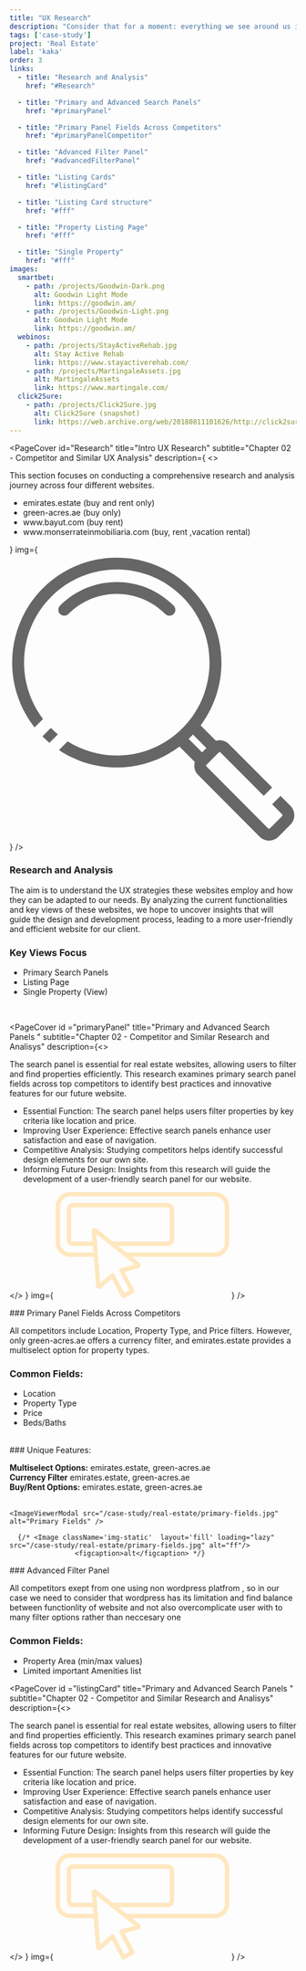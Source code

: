 ```yaml
---
title: "UX Research"
description: "Consider that for a moment: everything we see around us is assumed to have had a cause and is contingent upon."
tags: ['case-study']
project: 'Real Estate'
label: 'kaka'
order: 3
links:
  - title: "Research and Analysis"
    href: "#Research"

  - title: "Primary and Advanced Search Panels"
    href: "#primaryPanel"

  - title: "Primary Panel Fields Across Competitors"
    href: "#primaryPanelCompetitor"

  - title: "Advanced Filter Panel"
    href: "#advancedFilterPanel"

  - title: "Listing Cards"
    href: "#listingCard"

  - title: "Listing Card structure"
    href: "#fff"

  - title: "Property Listing Page"
    href: "#fff"

  - title: "Single Property"
    href: "#fff"
images:
  smartbet:
    - path: /projects/Goodwin-Dark.png
      alt: Goodwin Light Mode
      link: https://goodwin.am/
    - path: /projects/Goodwin-Light.png
      alt: Goodwin Light Mode
      link: https://goodwin.am/
  webinos:
    - path: /projects/StayActiveRehab.jpg
      alt: Stay Active Rehab
      link: https://www.stayactiverehab.com/
    - path: /projects/MartingaleAssets.jpg
      alt: MartingaleAssets
      link: https://www.martingale.com/
  click2Sure:
    - path: /projects/Click2Sure.jpg
      alt: Click2Sure (snapshot)
      link: https://web.archive.org/web/20180811101626/http://click2sure.co.za/
---
```




<PageCover id="Research"
  title="Intro UX Research"
  subtitle="Chapter 02 - Competitor and Similar UX  Analysis"
  description={
    <>
    <p>
    This section focuses on conducting a comprehensive research and analysis journey across four different websites. 
    </p>

  <ul>
      <li>
        <span>emirates.estate </span>
       (buy and rent only)
      </li>
      <li>
        <span>green-acres.ae</span>
         (buy only)
      </li>
      <li>
        <span>www.bayut.com </span>
       (buy rent)
      </li>
       <li>
        <span>www.monserrateinmobiliaria.com</span>
      (buy, rent ,vacation rental)
      </li>
    </ul>
    </>
  }
  img={  <svg  viewBox="0 0 61 61" fill="none" xmlns="http://www.w3.org/2000/svg">
    <path d="M7.07472 7.20524C11.4194 2.85849 17.114 0.684082 22.8053 0.684082C28.4971 0.684082 34.1937 2.85868 38.5359 7.20524C42.8806 11.552 45.054 17.2492 45.054 22.9432C45.054 27.638 43.5762 32.3351 40.6254 36.2749L43.8821 39.5331C44.1387 39.459 44.4027 39.422 44.6667 39.422C45.3821 39.422 46.0976 39.6935 46.6404 40.2391L55.8308 49.4388L54.047 51.2234L44.8541 42.0287C44.8023 41.9769 44.7332 41.9522 44.6641 41.9522C44.5951 41.9522 44.526 41.9769 44.4742 42.0287L41.8762 44.6279C41.8244 44.6748 41.7997 44.7464 41.7997 44.8179C41.7948 44.8846 41.8219 44.9537 41.8762 45.008L54.9768 58.1148C55.0287 58.1691 55.0977 58.1962 55.1668 58.1962C55.2359 58.1913 55.3074 58.1641 55.3568 58.1148L57.9547 55.5156C58.0041 55.4662 58.0312 55.3946 58.0312 55.3255C58.0362 55.2688 58.0189 55.2095 57.9794 55.1602L55.833 53.0127L57.6143 51.2281L59.8224 53.4373C60.3084 53.968 60.5527 54.6468 60.5527 55.3231C60.5576 56.0389 60.2837 56.7547 59.7409 57.3003L57.143 59.8994C56.6002 60.4425 55.8822 60.7165 55.1668 60.7165C54.4538 60.7115 53.7383 60.44 53.1955 59.8994L40.0898 46.7927C39.5495 46.2521 39.2781 45.5338 39.2781 44.8155C39.2756 44.5539 39.3126 44.2898 39.3866 44.0331L36.1275 40.7724C32.1898 43.727 27.4948 45.203 22.802 45.203C18.514 45.203 14.2236 43.9689 10.5105 41.503L12.3386 39.6739C15.5287 41.6733 19.1656 42.6754 22.8017 42.6754C27.8495 42.6754 32.8972 40.7477 36.7461 36.8971C40.5974 33.044 42.5218 27.9937 42.5218 22.9461C42.5218 17.8959 40.5949 12.8459 36.7461 8.99513C32.8948 5.14202 27.8469 3.21677 22.8017 3.21677C17.7538 3.21677 12.7062 5.14455 8.85725 8.99513C5.00595 12.8482 3.08159 17.8985 3.08159 22.9461C3.08159 27.1645 4.42374 31.3832 7.1105 34.9028L5.30943 36.7047C2.13912 32.6813 0.552734 27.814 0.552734 22.9484C0.552734 17.2539 2.72632 11.5547 7.06831 7.21041L7.07472 7.20524ZM8.47359 39.9702C7.99496 39.5654 7.52619 39.136 7.07472 38.6842L6.99084 38.6003L8.77707 36.8132L8.86095 36.8972C9.31491 37.3513 9.78365 37.7759 10.2673 38.1757L8.47359 39.9702ZM41.8548 41.0785L38.9929 38.2153C38.8449 38.3733 38.6919 38.5288 38.539 38.6843C38.3836 38.8398 38.2281 38.9903 38.0702 39.1384L40.9321 42.0017L41.8548 41.0785ZM12.5177 12.6433C12.0267 13.1369 11.2298 13.1369 10.7364 12.6482C10.243 12.157 10.243 11.3597 10.7315 10.8661C14.0696 7.52637 18.4414 5.85779 22.8083 5.85779C27.1777 5.85779 31.5496 7.52637 34.8851 10.8636C35.3785 11.3573 35.3785 12.157 34.8851 12.6507C34.3916 13.1443 33.5923 13.1443 33.0989 12.6507C30.2591 9.8096 26.5315 8.38784 22.8082 8.38784C19.0803 8.38784 15.3547 9.80713 12.5176 12.6457L12.5177 12.6433Z" fill="#666666" />
  </svg>}
/>

<div className="content-holder">

### Research and Analysis

The aim is to understand the UX strategies these websites employ and how they can be adapted to our needs. By analyzing the current functionalities and key views of these websites, we hope to uncover insights that will guide the design and development process, leading to a more user-friendly and efficient website for our client.
<br/>
### Key Views Focus

- Primary Search Panels
- Listing Page
- Single Property (View)
<br/>
</div>

<PageCover id ="primaryPanel"
  title="Primary and 
Advanced
Search Panels "
  subtitle="Chapter 02 - Competitor and Similar Research and Analisys"
  description={<>
    <p>The search panel is essential for real estate websites, allowing users to filter and find properties efficiently. This research examines primary search panel fields across top competitors to identify best practices and innovative features for our future website.</p>
    <ul>
      <li>
     Essential Function: The search panel helps users filter properties by key criteria like location and price.
      </li>
      <li>
       Improving User Experience: Effective search panels enhance user satisfaction and ease of navigation.
      </li>
      <li>
       Competitive Analysis: Studying competitors helps identify successful design elements for our own site.
      </li>
         <li>
      Informing Future Design: Insights from this research will guide the development of a user-friendly search panel for our website.
      </li>
    </ul>
    </>
  }
  img={ <svg width="305" height="187" viewBox="0 0 305 187" fill="none" xmlns="http://www.w3.org/2000/svg">
<path d="M279.562 0.515625H25.4269C18.6302 0.515625 12.248 3.16495 7.44699 7.97842C2.64598 12.7855 0 19.1822 0 25.9874V88.754C0 95.5529 2.6396 101.95 7.44699 106.757C12.248 111.564 18.6302 114.213 25.4205 114.213C25.4269 114.213 66.9209 114.213 66.9273 114.213L71.0589 165.648C71.2119 167.551 72.3787 169.236 74.1129 170.04C75.9619 170.902 78.1998 170.621 79.7491 169.293L98.7045 152.459C99.5844 153.187 116.404 188.049 118.062 186.351C119.031 186.645 120.083 186.543 120.975 186.064L136.705 177.644C138.566 176.648 139.268 174.324 138.273 172.46L121.179 140.432L145.688 134.01C149.737 132.988 150.846 127.223 147.493 124.759L134.193 114.219C134.193 114.219 279.562 114.219 279.568 114.219C293.232 114.5 305.276 102.441 304.995 88.7604V25.9938C304.995 11.9556 293.582 0.534779 279.562 0.528396V0.515625ZM71.9005 64.8335C68.4703 61.9352 62.8213 64.9612 63.3313 69.4299L64.7595 87.2346H30.4957C28.6467 87.2346 27.142 85.7281 27.1484 83.8831V30.8456C27.1165 29.0453 28.6913 27.4493 30.4957 27.494C30.4957 27.494 197.078 27.494 197.084 27.494C198.882 27.4557 200.469 29.0517 200.431 30.852V83.8959C200.431 84.7896 200.087 85.6259 199.449 86.2643C198.818 86.8963 197.977 87.2474 197.078 87.2474H100.171L71.9005 64.8463V64.8335ZM114.555 134.239C112.221 134.788 110.965 137.661 112.151 139.749L129.729 172.677L120.746 177.484L103.168 144.549C102.09 142.404 99.017 141.849 97.2572 143.49L78.3146 160.311C76.6313 139.34 73.0609 94.8507 71.3968 74.1923L96.4092 94.0144L139.051 127.811L114.561 134.233L114.555 134.239ZM297.344 88.7476C297.535 98.3107 289.119 106.744 279.568 106.546C279.568 106.546 124.533 106.546 124.527 106.546L109.83 94.9017C109.83 94.9017 197.071 94.8953 197.078 94.9017C200.017 94.9017 202.778 93.759 204.856 91.6779C206.935 89.5967 208.076 86.8325 208.076 83.8959V30.852C208.197 24.9341 202.988 19.712 197.071 19.8397C197.071 19.8397 30.4893 19.8397 30.4829 19.8397C27.55 19.8397 24.7893 20.9824 22.7108 23.0636C20.6323 25.1447 19.491 27.909 19.4846 30.852V83.8895C19.4846 89.9606 24.4131 94.9017 30.4829 94.9081H65.3652L66.3025 106.552H25.4141C15.8631 106.75 7.44062 98.3235 7.64464 88.754V25.9874C7.64464 21.2314 9.49364 16.7627 12.8473 13.3984C16.2074 10.034 20.6705 8.1827 25.4205 8.1827H279.549C289.355 8.1827 297.331 16.1754 297.331 25.9874V88.754L297.344 88.7476Z" fill="#FFE7BF"/>
</svg>
}
/>

<div id="primaryPanelCompetitor" className="content-holder col-container">
  <div className="col-50">
  ### Primary Panel Fields Across Competitors

  All competitors include Location, Property Type, and Price filters. However, only green-acres.ae offers a currency filter, and emirates.estate provides a multiselect option for property types.
<br/>
  ### Common Fields:

  - Location
  - Property Type 
  - Price
  - Beds/Baths
<br/>
  ### Unique Features:

  **Multiselect Options:** emirates.estate, green-acres.ae \
  **Currency Filter** emirates.estate, green-acres.ae \
  **Buy/Rent Options:** emirates.estate, green-acres.ae \
<br/>
  </div>
  <div className="col-50">
  
    <ImageViewerModal src="/case-study/real-estate/primary-fields.jpg" alt="Primary Fields" />

      {/* <Image className='img-static'  layout='fill' loading="lazy" src="/case-study/real-estate/primary-fields.jpg" alt="ff"/>
                    <figcaption>alt</figcaption> */}
   
  </div>

  


</div>

<div id="advancedFilterPanel" className="content-holder col-container">
  <div className="col-50">
  ### Advanced Filter Panel

  All competitors exept from one using non wordpress platfrom , so in our case we need to consider that wordpress has its limitation and find balance between functionlity of website and not  also overcomplicate user with to many filter options rather than neccesary one
<br/>
  ### Common Fields:

  - Property Area (min/max values)
  - Limited important Amenities list


  </div>
  </div>

  
<PageCover id ="listingCard"
  title="Primary and 
Advanced
Search Panels "
  subtitle="Chapter 02 - Competitor and Similar Research and Analisys"
  description={<>
    <p>The search panel is essential for real estate websites, allowing users to filter and find properties efficiently. This research examines primary search panel fields across top competitors to identify best practices and innovative features for our future website.</p>
    <ul>
      <li>
     Essential Function: The search panel helps users filter properties by key criteria like location and price.
      </li>
      <li>
       Improving User Experience: Effective search panels enhance user satisfaction and ease of navigation.
      </li>
      <li>
       Competitive Analysis: Studying competitors helps identify successful design elements for our own site.
      </li>
         <li>
      Informing Future Design: Insights from this research will guide the development of a user-friendly search panel for our website.
      </li>
    </ul>
    </>
  }
  img={ <svg width="305" height="187" viewBox="0 0 305 187" fill="none" xmlns="http://www.w3.org/2000/svg">
<path d="M279.562 0.515625H25.4269C18.6302 0.515625 12.248 3.16495 7.44699 7.97842C2.64598 12.7855 0 19.1822 0 25.9874V88.754C0 95.5529 2.6396 101.95 7.44699 106.757C12.248 111.564 18.6302 114.213 25.4205 114.213C25.4269 114.213 66.9209 114.213 66.9273 114.213L71.0589 165.648C71.2119 167.551 72.3787 169.236 74.1129 170.04C75.9619 170.902 78.1998 170.621 79.7491 169.293L98.7045 152.459C99.5844 153.187 116.404 188.049 118.062 186.351C119.031 186.645 120.083 186.543 120.975 186.064L136.705 177.644C138.566 176.648 139.268 174.324 138.273 172.46L121.179 140.432L145.688 134.01C149.737 132.988 150.846 127.223 147.493 124.759L134.193 114.219C134.193 114.219 279.562 114.219 279.568 114.219C293.232 114.5 305.276 102.441 304.995 88.7604V25.9938C304.995 11.9556 293.582 0.534779 279.562 0.528396V0.515625ZM71.9005 64.8335C68.4703 61.9352 62.8213 64.9612 63.3313 69.4299L64.7595 87.2346H30.4957C28.6467 87.2346 27.142 85.7281 27.1484 83.8831V30.8456C27.1165 29.0453 28.6913 27.4493 30.4957 27.494C30.4957 27.494 197.078 27.494 197.084 27.494C198.882 27.4557 200.469 29.0517 200.431 30.852V83.8959C200.431 84.7896 200.087 85.6259 199.449 86.2643C198.818 86.8963 197.977 87.2474 197.078 87.2474H100.171L71.9005 64.8463V64.8335ZM114.555 134.239C112.221 134.788 110.965 137.661 112.151 139.749L129.729 172.677L120.746 177.484L103.168 144.549C102.09 142.404 99.017 141.849 97.2572 143.49L78.3146 160.311C76.6313 139.34 73.0609 94.8507 71.3968 74.1923L96.4092 94.0144L139.051 127.811L114.561 134.233L114.555 134.239ZM297.344 88.7476C297.535 98.3107 289.119 106.744 279.568 106.546C279.568 106.546 124.533 106.546 124.527 106.546L109.83 94.9017C109.83 94.9017 197.071 94.8953 197.078 94.9017C200.017 94.9017 202.778 93.759 204.856 91.6779C206.935 89.5967 208.076 86.8325 208.076 83.8959V30.852C208.197 24.9341 202.988 19.712 197.071 19.8397C197.071 19.8397 30.4893 19.8397 30.4829 19.8397C27.55 19.8397 24.7893 20.9824 22.7108 23.0636C20.6323 25.1447 19.491 27.909 19.4846 30.852V83.8895C19.4846 89.9606 24.4131 94.9017 30.4829 94.9081H65.3652L66.3025 106.552H25.4141C15.8631 106.75 7.44062 98.3235 7.64464 88.754V25.9874C7.64464 21.2314 9.49364 16.7627 12.8473 13.3984C16.2074 10.034 20.6705 8.1827 25.4205 8.1827H279.549C289.355 8.1827 297.331 16.1754 297.331 25.9874V88.754L297.344 88.7476Z" fill="#FFE7BF"/>
</svg>
}
/>